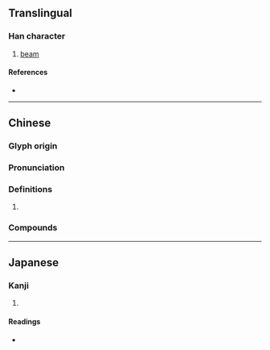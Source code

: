 {{also|𪲔}}
{{character info}}
==Translingual==

===Han character===
{{Han char|rn=75|rad=木|as=19|sn=23|four=41911|canj=DMMP|ids=⿰木麗}}

# [[beam]]

====References====
* {{Han ref|kx=0563.330|dkj=15942|dj=0953.020|hdz=21324.100|uh=6B10|ud=27408|bh=C5CF|bd=50639}}

----

==Chinese==
{{zh-forms|s=𪲔}}

===Glyph origin===
{{Han etym}}

===Pronunciation===
{{zh-pron
|m=lì,lǐ
|c=lai6
|mc=y
|oc=y
|ma=
|cat=n
}}

===Definitions===
{{zh-hanzi}}

# {{rfdef|zh}}

===Compounds===
{{zh-der|欐欐|欐佹}}

----

==Japanese==

===Kanji===
{{ja-kanji|grade=|rs=木19}}

# {{rfdef|ja|sort=木19}}

====Readings====
* {{ja-readings|on=[[れい]] (rei), [[らい]] (rai), [[り]] (ri)|kun=[[むね]] (mune)}}